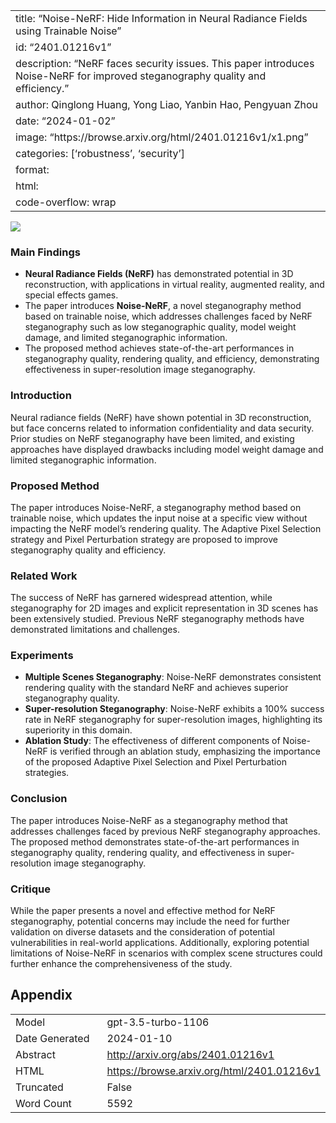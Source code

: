 
---
title: "Noise-NeRF: Hide Information in Neural Radiance Fields using Trainable Noise"
id: "2401.01216v1"
description: "NeRF faces security issues. This paper introduces Noise-NeRF for improved steganography quality and efficiency."
author: Qinglong Huang, Yong Liao, Yanbin Hao, Pengyuan Zhou
date: "2024-01-02"
image: "https://browse.arxiv.org/html/2401.01216v1/x1.png"
categories: ['robustness', 'security']
format:
  html:
    code-overflow: wrap
---

![](https://browse.arxiv.org/html/2401.01216v1/x1.png)

### Main Findings

- **Neural Radiance Fields (NeRF)** has demonstrated potential in 3D reconstruction, with applications in virtual reality, augmented reality, and special effects games.
- The paper introduces **Noise-NeRF**, a novel steganography method based on trainable noise, which addresses challenges faced by NeRF steganography such as low steganographic quality, model weight damage, and limited steganographic information.
- The proposed method achieves state-of-the-art performances in steganography quality, rendering quality, and efficiency, demonstrating effectiveness in super-resolution image steganography.

### Introduction
Neural radiance fields (NeRF) have shown potential in 3D reconstruction, but face concerns related to information confidentiality and data security. Prior studies on NeRF steganography have been limited, and existing approaches have displayed drawbacks including model weight damage and limited steganographic information.

### Proposed Method
The paper introduces Noise-NeRF, a steganography method based on trainable noise, which updates the input noise at a specific view without impacting the NeRF model's rendering quality. The Adaptive Pixel Selection strategy and Pixel Perturbation strategy are proposed to improve steganography quality and efficiency.

### Related Work
The success of NeRF has garnered widespread attention, while steganography for 2D images and explicit representation in 3D scenes has been extensively studied. Previous NeRF steganography methods have demonstrated limitations and challenges.

### Experiments
- **Multiple Scenes Steganography**: Noise-NeRF demonstrates consistent rendering quality with the standard NeRF and achieves superior steganography quality.
- **Super-resolution Steganography**: Noise-NeRF exhibits a 100% success rate in NeRF steganography for super-resolution images, highlighting its superiority in this domain.
- **Ablation Study**: The effectiveness of different components of Noise-NeRF is verified through an ablation study, emphasizing the importance of the proposed Adaptive Pixel Selection and Pixel Perturbation strategies.

### Conclusion
The paper introduces Noise-NeRF as a steganography method that addresses challenges faced by previous NeRF steganography approaches. The proposed method demonstrates state-of-the-art performances in steganography quality, rendering quality, and effectiveness in super-resolution image steganography.

### Critique
While the paper presents a novel and effective method for NeRF steganography, potential concerns may include the need for further validation on diverse datasets and the consideration of potential vulnerabilities in real-world applications. Additionally, exploring potential limitations of Noise-NeRF in scenarios with complex scene structures could further enhance the comprehensiveness of the study.

## Appendix

|          |          |
|----------|----------|
| Model     | gpt-3.5-turbo-1106       |
| Date Generated     | 2024-01-10       |
| Abstract | [http://arxiv.org/abs/2401.01216v1](http://arxiv.org/abs/2401.01216v1)        |
| HTML     | [https://browse.arxiv.org/html/2401.01216v1](https://browse.arxiv.org/html/2401.01216v1)       |
| Truncated       | False       |
| Word Count       | 5592       |